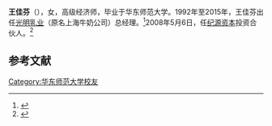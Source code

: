 '''王佳芬'''（{{bd|1951年|10月}}），女，高级经济师，毕业于华东师范大学。1992年至2015年，王佳芬出任[[光明乳业|光明乳业]]（原名上海牛奶公司）总经理。<ref>{{cite journal |title=王佳芬和光明乳业15年 |journal=中国图书商报 |date=2008-04-29}}</ref>2008年5月6日，任[[纪源资本|纪源资本]]投资合伙人。<ref>{{cite journal |title=王佳芬的新边疆 |journal= 经济观察报 |date=2008-05-19}}</ref>
==参考文献==
{{reflist}}

{{bio-stub}}
[[Category:华东师范大学校友|Category:华东师范大学校友]]